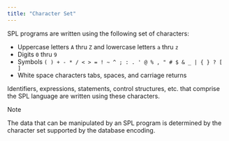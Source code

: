 ```yaml
---
title: "Character Set"
---
```


SPL programs are written using the following set of characters:

  - Uppercase letters `A` thru `Z` and lowercase letters `a` thru `z`
  - Digits `0` thru `9`
  - Symbols `( ) + - * / < > = ! ~ ^ ; : . ' @ % , " # $ & _ | { } ? [ ]`
  - White space characters tabs, spaces, and carriage returns

Identifiers, expressions, statements, control structures, etc. that comprise the SPL language are written using these characters.

<div class="note">

<div class="title">

Note

</div>

The data that can be manipulated by an SPL program is determined by the character set supported by the database encoding.

</div>
